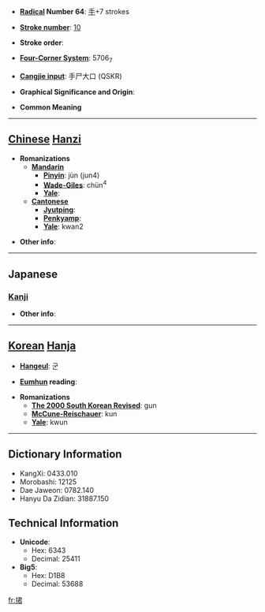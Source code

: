 * '''[[Wiktionary:Chinese radical index| Radical]] Number 64''': [[Wiktionary:Chinese radical index 手|手]]+7 strokes

* '''[[Wiktionary:Chinese total strokes index|Stroke number]]''': [[Wiktionary:Chinese total strokes index 10|10]]

* '''Stroke order''': 

* '''[[Wiktionary:Chinese four corner index|Four-Corner System]]''': 5706<sub>7</sub>

* '''[[Wiktionary:Chinese Cangjie index|Cangjie input]]''': 手尸大口 (QSKR)

* '''Graphical Significance and Origin''': 

* '''Common Meaning'''

----

== [[Chinese]] [[Hanzi]] ==

* '''Romanizations'''
** '''[[Mandarin]]'''
*** '''[[Pinyin]]''': jùn (jun4)
*** '''[[Wade-Giles]]''': chün<sup>4</sup>
*** '''[[Yale]]''': 
** '''[[Cantonese]]'''
*** '''[[Jyutping]]''':
*** '''[[Penkyamp]]''': 
*** '''[[Yale]]''': kwan2

* '''Other info''': 

----

==Japanese==
===[[Kanji]]===
{{kanji|on readings=[[くん]] (kun)|kun readings=[[ひろう]] (hirou)}}

* '''Other info''':  

----

== [[Korean]] [[Hanja]] ==

* '''[[Hangeul]]''': 군

* '''[[Eumhun]] reading''': 

* '''Romanizations'''
** '''[[The 2000 South Korean Revised Romanization|The 2000 South Korean Revised]]''': gun
** '''[[McCune-Reischauer]]''': kun
** '''[[Yale]]''': kwun

----

== Dictionary Information ==

* KangXi: 0433.010
* Morobashi: 12125
* Dae Jaweon: 0782.140
* Hanyu Da Zidian: 31887.150

== Technical Information ==

* '''Unicode''':
** Hex: 6343
** Decimal: 25411
* '''Big5''':
** Hex: D1B8
** Decimal: 53688

[[fr:捃]]